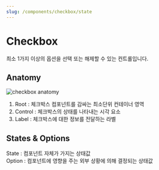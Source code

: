 ```yaml
---
slug: /components/checkbox/state
---
```


# Checkbox

<TitleDescription>

최소 1가지 이상의 옵션을 선택 또는 해제할 수 있는 컨트롤입니다.

</TitleDescription>

## Anatomy

![checkbox anatomy](./checkbox-anatomy.png)

1. Root : 체크박스 컴포넌트를 감싸는 최소단위 컨테이너 영역
2. Control : 체크박스의 상태를 나타내는 시각 요소
3. Label : 체크박스에 대한 정보를 전달하는 라벨

## States & Options

State : 컴포넌트 자체가 가지는 상태값<br />
Option : 컴포넌트에 영향을 주는 외부 상황에 의해 결정되는 상태값
